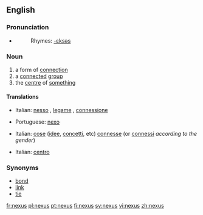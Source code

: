 ==English==

===Pronunciation===
*{{IPA|/ˈnɛksəs/}}
*:Rhymes: [[Rhymes:English:-ɛksəs|-ɛksəs]]

===Noun===
{{wikipedia}}
{{en-noun|pl=nexuses|pl2=nexus}}

# a form of [[connection]]
# a [[connect]]ed [[group]]
# the [[centre]] of [[something]]

====Translations====
{{trans-top|connection}}
*Italian: [[nesso]] {{m}}, [[legame]] {{m}}, [[connessione]] {{f}}
{{trans-mid}}
*Portuguese: [[nexo]] {{m}}
{{trans-bottom}}

{{trans-top|connected group}}
*Italian: [[cose]] ([[idee]], [[concetti]], etc) [[connesse]] (or [[connessi]] ''according to the gender'')
{{trans-mid}}
{{trans-bottom}}

{{trans-top|centre of something}}
*Italian: [[centro]] {{m}}
{{trans-mid}}
{{trans-bottom}}

===Synonyms===
* [[bond]]
* [[link]]
* [[tie]]

[[fr:nexus]]
[[pl:nexus]]
[[pt:nexus]]
[[fi:nexus]]
[[sv:nexus]]
[[vi:nexus]]
[[zh:nexus]]